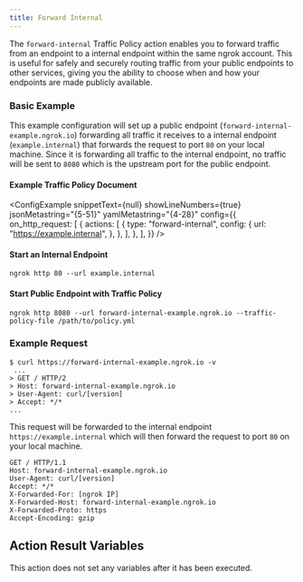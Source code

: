 ```yaml
---
title: Forward Internal
---
```



The `forward-internal` Traffic Policy action enables you to forward traffic from an endpoint to a internal endpoint within the same ngrok account. This is useful for safely and securely routing traffic from your public endpoints to other services, giving you the ability to choose when and how your endpoints are made publicly available.

<ActionOverview />
<ActionConfig />
<ActionBehavior />
<ActionExamples />

### Basic Example

This example configuration will set up a public endpoint (`forward-internal-example.ngrok.io`) forwarding all traffic it receives to a internal endpoint (`example.internal`) that forwards the request to port `80` on your local machine. Since it is forwarding all traffic to the internal endpoint, no traffic will be sent to `8080` which is the upstream port for the public endpoint.

#### Example Traffic Policy Document

<ConfigExample
	snippetText={null}
	showLineNumbers={true}
	jsonMetastring="{5-51}"
	yamlMetastring="{4-28}"
	config={{
		on_http_request: [
			{
				actions: [
					{
						type: "forward-internal",
						config: {
							url: "https://example.internal",
						},
					},
				],
			},
		],
	}}
/>

#### Start an Internal Endpoint

```shell
ngrok http 80 --url example.internal
```

#### Start Public Endpoint with Traffic Policy

```shell
ngrok http 8080 --url forward-internal-example.ngrok.io --traffic-policy-file /path/to/policy.yml
```

### Example Request

```shell
$ curl https://forward-internal-example.ngrok.io -v
 ...
> GET / HTTP/2
> Host: forward-internal-example.ngrok.io
> User-Agent: curl/[version]
> Accept: */*
...
```

This request will be forwarded to the internal endpoint `https://example.internal` which will then forward the request to port `80` on your local machine.

```
GET / HTTP/1.1
Host: forward-internal-example.ngrok.io
User-Agent: curl/[version]
Accept: */*
X-Forwarded-For: [ngrok IP]
X-Forwarded-Host: forward-internal-example.ngrok.io
X-Forwarded-Proto: https
Accept-Encoding: gzip
```

## Action Result Variables

This action does not set any variables after it has been executed.
